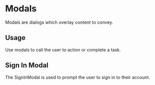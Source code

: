 
<Meta title="Design System/Modals" component={SignUpModal} />

# Modals

Modals are dialogs which overlay content to convey.

## Usage

Use modals to call the user to action or complete a task.

## Sign In Modal

The SignInModal is used to prompt the user to sign in to their account.
<Canvas>
  <Story name="signIn">
    <SignInModal showModal={true}/>
  </Story>
</Canvas>